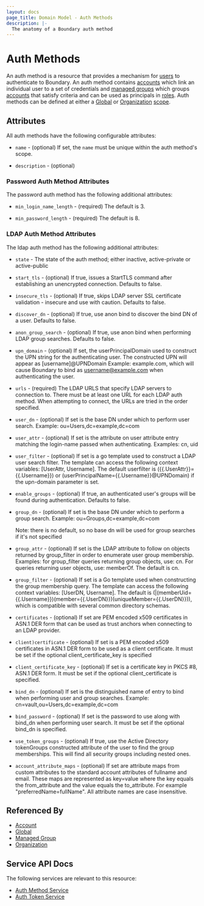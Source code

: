 ```yaml
---
layout: docs
page_title: Domain Model - Auth Methods
description: |-
  The anatomy of a Boundary auth method
---
```


# Auth Methods

An auth method is a resource that provides a mechanism for [users][] to
authenticate to Boundary. An auth method contains [accounts][] which link an
individual user to a set of credentials and [managed groups][] which groups
[accounts][] that satisfy criteria and can be used as principals in [roles][].
Auth methods can be defined at either a [Global][] or [Organization][]
[scope][].

## Attributes

All auth methods have the following configurable attributes:

- `name` - (optional)
  If set, the `name` must be unique within the auth method's scope.

- `description` - (optional)

### Password Auth Method Attributes

The password auth method has the following additional attributes:

- `min_login_name_length` - (required) The default is 3.

- `min_password_length` - (required) The default is 8.

### LDAP Auth Method Attributes

The ldap auth method has the following additional attributes:

- `state` - The state of the auth method; either inactive, active-private or
  active-public

- `start_tls` - (optional) If true, issues a StartTLS command after establishing
  an unencrypted connection. Defaults to false.

- `insecure_tls` - (optional) If true, skips LDAP server SSL certificate
  validation - insecure and use with caution. Defaults to false.

- `discover_dn` - (optional) If true, use anon bind to discover the bind DN of a
  user. Defaults to false.

- `anon_group_search` - (optional) If true, use anon bind when performing LDAP
  group searches. Defaults to false.

- `upn_domain` - (optional) If set, the userPrincipalDomain used to construct
  the UPN string for the authenticating user. The constructed UPN will appear as 
  [username]@UPNDomain  Example: example.com, which will cause Boundary to
  bind as username@example.com when authenticating the user.

- `urls` - (required) The LDAP URLS that specify LDAP servers to connection to.
  There must be at least one URL for each LDAP auth method. When attempting to
  connect, the URLs are tried in the order specified. 

- `user_dn` - (optional) If set is the base DN under which to perform user
  search. Example: ou=Users,dc=example,dc=com

- `user_attr` - (optional) If set is the attribute on user attribute entry
  matching the login-name passed when authenticating.  Examples: cn, uid

- `user_filter` - (optional) If set is a go template used to construct a LDAP
  user search filter. The template can access the following context variables:
  [UserAttr, Username]. The default userfilter is ({{.UserAttr}}={{.Username}})
  or (userPrincipalName={{.Username}}@UPNDomain) if the upn-domain parameter is
  set.

- `enable_groups` - (optional) If true, an authenticated user's groups will be
  found during authentication. Defaults to false.

- `group_dn` - (optional) If set is the base DN under which to perform a group
  search. Example: ou=Groups,dc=example,dc=com

  Note: there is no default, so no base dn will be used for group searches if
  it's not specified

- `group_attr` - (optional) If set is the LDAP attribute to follow on objects
  returned by group_filter in order to enumerate user group membership.
  Examples: for group_filter queries returning group objects, use: cn. For
  queries returning user objects, use: memberOf. The default is cn.

- `group_filter` - (optional) If set is a Go template used when constructing the
  group membership query. The template can access the following context
  variables: [UserDN, Username]. The default is
  (|(memberUid={{.Username}})(member={{.UserDN}})(uniqueMember={{.UserDN}})),
  which is compatible with several common directory schemas.

- `certificates` - (optional) If set are PEM encoded x509 certificates in ASN.1
  DER form that can be used as trust anchors when connecting to an LDAP
  provider. 

- `client)certificate` - (optional) If set is a PEM encoded x509 certificates in
  ASN.1 DER form to be used as a client certificate. It must be set if the
  optional client_certificate_key is specified

- `client_certificate_key` - (optional) If set is a certificate key in PKCS #8,
  ASN.1 DER form. It must be set if the optional client_certificate is
  specified.
  
- `bind_dn` - (optional) If set is the distinguished name of entry to bind when 
  performing user and group searches. Example:
  cn=vault,ou=Users,dc=example,dc=com 

- `bind_password` - (optional) If set is the password to use along with bind_dn
  when performing user search. It must be set if the optional bind_dn is
  specified. 

- `use_token_groups` - (optional) If true, use the Active Directory tokenGroups
  constructed attribute of the user to find the group memberships. This will
  find all security groups including nested ones.

- `account_attribute_maps` - (optional) If set are attribute maps from custom
  attributes to the standard account attributes of fullname and email.  These
  maps are represented as key=value where the key equals the from_attribute and
  the value equals the to_attribute.  For example "preferredName=fullName".  All
  attribute names are case insensitive.
  

## Referenced By

- [Account][]
- [Global][]
- [Managed Group][]
- [Organization][]

[account]: /boundary/docs/concepts/domain-model/accounts
[accounts]: /boundary/docs/concepts/domain-model/accounts
[global]: /boundary/docs/concepts/domain-model/scopes#global
[managed group]: /boundary/docs/concepts/domain-model/managed-groups
[managed groups]: /boundary/docs/concepts/domain-model/managed-groups
[organization]: /boundary/docs/concepts/domain-model/scopes#organizations
[roles]: /boundary/docs/concepts/domain-model/roles
[scope]: /boundary/docs/concepts/domain-model/scopes
[users]: /boundary/docs/concepts/domain-model/users

## Service API Docs

The following services are relevant to this resource:

- [Auth Method Service](/boundary/api-docs/auth-method-service)
- [Auth Token Service](/boundary/api-docs/auth-token-service)
